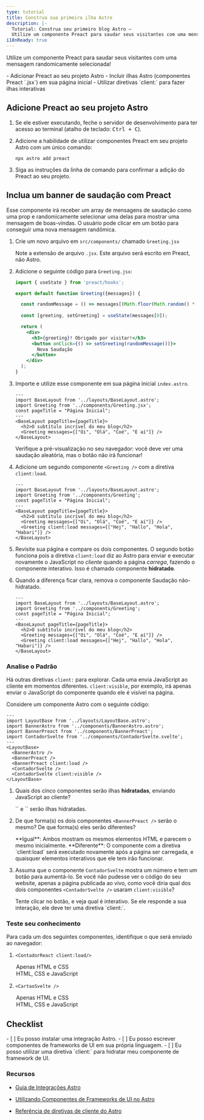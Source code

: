```yaml
---
type: tutorial
title: Construa sua primeira ilha Astro
description: |-
  Tutorial: Construa seu primeiro blog Astro —
  Utilize um componente Preact para saudar seus visitantes com uma mensagem randomicamente selecionada
i18nReady: true
---
```


Utilize um componente Preact para saudar seus visitantes com uma mensagem randomicamente selecionada!

<PreCheck>
  - Adicionar Preact ao seu projeto Astro
  - Incluir ilhas Astro (componentes Preact `.jsx`) em sua página inicial
  - Utilizar diretivas `client:` para fazer ilhas interativas
</PreCheck>

## Adicione Preact ao seu projeto Astro

1. Se ele estiver executando, feche o servidor de desenvolvimento para ter acesso ao terminal (atalho de teclado: <kbd>Ctrl + C</kbd>).

2. Adicione a habilidade de utilizar componentes Preact em seu projeto Astro com um único comando:

    ```shell
    npx astro add preact
    ```

2. Siga as instruções da linha de comando para confirmar a adição do Preact ao seu projeto.
 

## Inclua um banner de saudação com Preact

Esse componente irá receber um array de mensagens de saudação como uma prop e randomicamente selecionar uma delas para mostrar uma mensagem de boas-vindas. O usuário pode clicar em um botão para conseguir uma nova mensagem randômica.

1. Crie um novo arquivo em `src/components/` chamado `Greeting.jsx`

    Note a extensão de arquivo `.jsx`. Este arquivo será escrito em Preact, não Astro.

2. Adicione o seguinte código para `Greeting.jsx`:

    ```jsx title="src/components/Greeting.jsx"
    import { useState } from 'preact/hooks';

    export default function Greeting({messages}) {

      const randomMessage = () => messages[(Math.floor(Math.random() * messages.length))];
      
      const [greeting, setGreeting] = useState(messages[0]);

      return (
        <div> 
          <h3>{greeting}! Obrigado por visitar!</h3>
          <button onClick={() => setGreeting(randomMessage())}>
            Nova Saudação
          </button>
        </div>
      );
    }
    ```

3. Importe e utilize esse componente em sua página inicial `index.astro`.

    ```astro title="src/pages/index.astro" ins={3,8}
    ---
    import BaseLayout from '../layouts/BaseLayout.astro';
    import Greeting from '../components/Greeting.jsx';
    const pageTitle = "Página Inicial";
    ---
    <BaseLayout pageTitle={pageTitle}>
      <h2>O subtítulo incrível do meu blog</h2>
      <Greeting messages={["Oi", "Olá", "Coé", "E aí"]} />
    </BaseLayout>
    ```

    Verifique a pré-visualização no seu navegador: você deve ver uma saudação aleatória, mas o botão não irá funcionar!


4. Adicione um segundo componente `<Greeting />` com a diretiva `client:load`.

    ```astro title="src/pages/index.astro" ins={9} "client:load"
    ---
    import BaseLayout from '../layouts/BaseLayout.astro';
    import Greeting from '../components/Greeting';
    const pageTitle = "Página Inicial";
    ---
    <BaseLayout pageTitle={pageTitle}>
      <h2>O subtítulo incrível do meu blog</h2>
      <Greeting messages={["Oi", "Olá", "Coé", "E aí"]} />
      <Greeting client:load messages={["Hej", "Hallo", "Hola", "Habari"]} />
    </BaseLayout>
    ```

  5. Revisite sua página e compare os dois componentes. O segundo botão funciona pois a diretiva `client:load` diz ao Astro para enviar e executar novamente o JavaScript no _cliente_ quando a página _carrega_, fazendo o componente interativo. Isso é chamado componente **hidratado**.
  
  6. Quando a diferença ficar clara, remova o componente Saudação não-hidratado.


      ```astro title="src/pages/index.astro" del={8} "client:load"
      ---
      import BaseLayout from '../layouts/BaseLayout.astro';
      import Greeting from '../components/Greeting';
      const pageTitle = "Página Inicial";
      ---
      <BaseLayout pageTitle={pageTitle}>
        <h2>O subtítulo incrível do meu blog</h2>
        <Greeting messages={["Oi", "Olá", "Coé", "E aí"]} />
        <Greeting client:load messages={["Hej", "Hallo", "Hola", "Habari"]} />
      </BaseLayout>
      ```

<Box icon="question-mark">

### Analise o Padrão

Há outras diretivas `client:` para explorar. Cada uma envia JavaScript ao cliente em momentos diferentes. `client:visible`, por exemplo, irá apenas enviar o JavaScript do componente quando ele é visível na página.

Considere um componente Astro com o seguinte código:

```astro
---
import LayoutBase from '../layouts/LayoutBase.astro';
import BannerAstro from '../components/BannerAstro.astro';
import BannerPreact from '../components/BannerPreact';
import ContadorSvelte from '../components/ContadorSvelte.svelte';
---
<LayoutBase>
  <BannerAstro />
  <BannerPreact />
  <BannerPreact client:load />
  <ContadorSvelte />
  <ContadorSvelte client:visible />
</LayoutBase>
```

1. Quais dos cinco componentes serão ilhas **hidratadas**, enviando JavaScript ao cliente?

    <p>
      <Spoiler>`<BannerPreact client:load />` e `<ContadorSvelte client:visible />` serão ilhas hidratadas.</Spoiler>
    </p>

2. De que forma(s) os dois componentes `<BannerPreact />` serão o mesmo? De que forma(s) eles serão diferentes? 

    <p>
      <Spoiler>**Igual**: Ambos mostram os mesmos elementos HTML e parecem o mesmo inicialmente. **Diferente**: O componente com a diretiva `client:load` será executado novamente após a página ser carregada, e quaisquer elementos interativos que ele tem irão funcionar.</Spoiler>
    </p>

3. Assuma que o componente `ContadorSvelte` mostra um número e tem um botão para aumentá-lo. Se você não pudesse ver o código do seu website, apenas a página publicada ao vivo, como você diria qual dos dois componentes `<ContadorSvelte />` usaram `client:visible`? 

    <p>
      <Spoiler>Tente clicar no botão, e veja qual é interativo. Se ele responde a sua interação, ele deve ter uma diretiva `client:`.</Spoiler>
    </p>
</Box>



<Box icon="question-mark">

### Teste seu conhecimento

Para cada um dos seguintes componentes, identifique o que será enviado ao navegador:

1. `<ContadorReact client:load/>`

    <MultipleChoice>
      <Option>
        Apenas HTML e CSS 
      </Option>
      <Option isCorrect>
        HTML, CSS e JavaScript
      </Option>
    </MultipleChoice>

2. `<CartaoSvelte />`

    <MultipleChoice>
      <Option  isCorrect>
        Apenas HTML e CSS
      </Option>
      <Option>
        HTML, CSS e JavaScript
      </Option>
    </MultipleChoice>
</Box>

<Box icon="check-list">

## Checklist

<Checklist>
- [ ] Eu posso instalar uma integração Astro.
- [ ] Eu posso escrever componentes de frameworks de UI em sua própria linguagem.
- [ ] Eu posso utilizar uma diretiva `client:` para hidratar meu componente de framework de UI.
</Checklist>
</Box>

### Recursos

- [Guia de Integrações Astro](/pt-br/guides/integrations-guide/)

- [Utilizando Componentes de Frameworks de UI no Astro](/pt-br/basics/framework-components/#usando-componentes-de-frameworks)

- [Referência de diretivas de cliente do Astro](/pt-br/reference/directives-reference/#diretivas-de-cliente)

